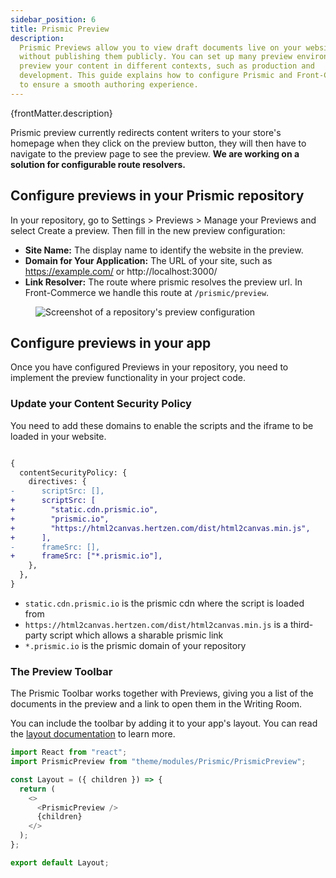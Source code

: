 ```yaml
---
sidebar_position: 6
title: Prismic Preview
description:
  Prismic Previews allow you to view draft documents live on your website
  without publishing them publicly. You can set up many preview environments to
  preview your content in different contexts, such as production and
  development. This guide explains how to configure Prismic and Front-Commerce
  to ensure a smooth authoring experience.
---
```


<p>{frontMatter.description}</p>


Prismic preview currently redirects content writers to your store's homepage
when they click on the preview button, they will then have to navigate to the
preview page to see the preview. **We are working on a solution for configurable
route resolvers.**

## Configure previews in your Prismic repository

In your repository, go to Settings > Previews > Manage your Previews and select
Create a preview. Then fill in the new preview configuration:

- **Site Name:** The display name to identify the website in the preview.
- **Domain for Your Application:** The URL of your site, such as
  https://example.com/ or http://localhost:3000/
- **Link Resolver:** The route where prismic resolves the preview url. In
  Front-Commerce we handle this route at `/prismic/preview`.

<Figure>

![Screenshot of a repository's preview configuration](./assets/previews/create-new-preview.jpg)

</Figure>

## Configure previews in your app

Once you have configured Previews in your repository, you need to implement the
preview functionality in your project code.

### Update your Content Security Policy

You need to add these domains to enable the scripts and the iframe to be loaded
in your website.

```diff title="src/config/website.js"

{
  contentSecurityPolicy: {
    directives: {
-      scriptSrc: [],
+      scriptSrc: [
+        "static.cdn.prismic.io",
+        "prismic.io",
+        "https://html2canvas.hertzen.com/dist/html2canvas.min.js",
+      ],
-      frameSrc: [],
+      frameSrc: ["*.prismic.io"],
    },
  },
}
```

- `static.cdn.prismic.io` is the prismic cdn where the script is loaded from
- `https://html2canvas.hertzen.com/dist/html2canvas.min.js` is a third-party
  script which allows a sharable prismic link
- `*.prismic.io` is the prismic domain of your repository

### The Preview Toolbar

The Prismic Toolbar works together with Previews, giving you a list of the
documents in the preview and a link to open them in the Writing Room.

You can include the toolbar by adding it to your app's layout. You can read the
[layout documentation](/docs/2.x/advanced/theme/layouts) to learn more.

```js title="src/theme/routes/_layout.js"
import React from "react";
import PrismicPreview from "theme/modules/Prismic/PrismicPreview";

const Layout = ({ children }) => {
  return (
    <>
      <PrismicPreview />
      {children}
    </>
  );
};

export default Layout;
```
